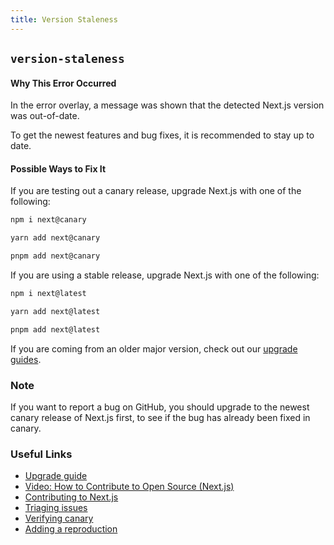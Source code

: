 ```yaml
---
title: Version Staleness
---
```


## `version-staleness`

#### Why This Error Occurred

In the error overlay, a message was shown that the detected Next.js version was out-of-date.

To get the newest features and bug fixes, it is recommended to stay up to date.

#### Possible Ways to Fix It

If you are testing out a canary release, upgrade Next.js with one of the following:

```bash filename="Terminal"
npm i next@canary
```

```bash filename="Terminal"
yarn add next@canary
```

```bash filename="Terminal"
pnpm add next@canary
```

If you are using a stable release, upgrade Next.js with one of the following:

```bash filename="Terminal"
npm i next@latest
```

```bash filename="Terminal"
yarn add next@latest
```

```bash filename="Terminal"
pnpm add next@latest
```

If you are coming from an older major version, check out our [upgrade guides](/docs/pages/building-your-application/upgrading).

### Note

If you want to report a bug on GitHub, you should upgrade to the newest canary release of Next.js first, to see if the bug has already been fixed in canary.

### Useful Links

- [Upgrade guide](/docs/pages/building-your-application/upgrading)
- [Video: How to Contribute to Open Source (Next.js)](https://www.youtube.com/watch?v=cuoNzXFLitc)
- [Contributing to Next.js](https://github.com/vercel/next.js/blob/canary/contributing.md)
- [Triaging issues](https://github.com/vercel/next.js/blob/canary/contributing/repository/triaging.md)
- [Verifying canary](https://github.com/vercel/next.js/blob/canary/.github/actions/issue-validator/canary.md)
- [Adding a reproduction](https://github.com/vercel/next.js/blob/canary/.github/actions/issue-validator/repro.md)
